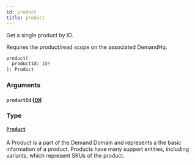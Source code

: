 ```yaml
---
id: product
title: product
---
```



Get a single product by ID.
            
Requires the product/read scope on the associated DemandHq.


```graphql
product(
  productId: ID!
): Product

```


### Arguments

#### `productId` ([`ID`](/developers/demandhq-apis/demand-api/graphql/reference/scalars/id))




### Type

#### [`Product`](/developers/demandhq-apis/demand-api/graphql/reference/objects/product) 

A Product is a part of the Demand Domain and represents a the basic information of a product.
Products have many support entities, including variants, which represent SKUs of the product.




